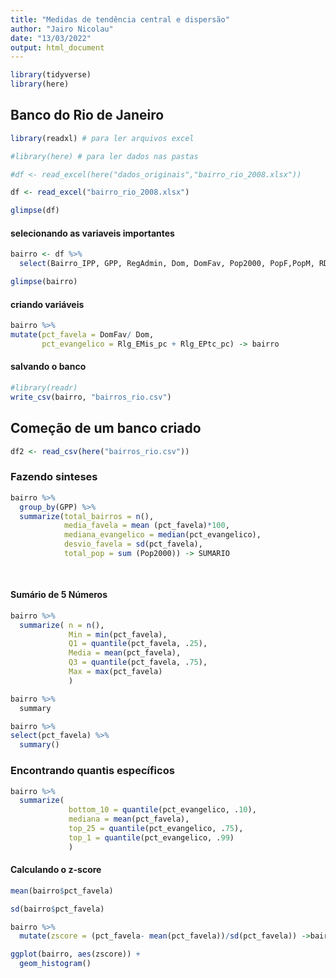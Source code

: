 ```yaml
---
title: "Medidas de tendência central e dispersão"
author: "Jairo Nicolau"
date: "13/03/2022"
output: html_document
---
```


```r
library(tidyverse)
library(here)

```

## Banco do Rio de Janeiro

```r
library(readxl) # para ler arquivos excel

#library(here) # para ler dados nas pastas

#df <- read_excel(here("dados_originais","bairro_rio_2008.xlsx"))

df <- read_excel("bairro_rio_2008.xlsx")

```

```r
glimpse(df)
```

#### selecionando as variaveis importantes

```r
bairro <- df %>% 
  select(Bairro_IPP, GPP, RegAdmin, Dom, DomFav, Pop2000, PopF,PopM, RDom_Media, Rlg_CAR, Rlg_EMis_pc,Rlg_EPtc_pc, AEstu_Media)

glimpse(bairro)
```


#### criando variáveis


```r
bairro %>% 
mutate(pct_favela = DomFav/ Dom,
       pct_evangelico = Rlg_EMis_pc + Rlg_EPtc_pc) -> bairro 
```


#### salvando o banco

```r
#library(readr)
write_csv(bairro, "bairros_rio.csv")

```




## Começão de um banco criado


```r
df2 <- read_csv(here("bairros_rio.csv"))
```



### Fazendo sinteses

```r
bairro %>% 
  group_by(GPP) %>%
  summarize(total_bairros = n(),
            media_favela = mean (pct_favela)*100,
            mediana_evangelico = median(pct_evangelico),
            desvio_favela = sd(pct_favela),
            total_pop = sum (Pop2000)) -> SUMARIO 
  
  
```







#### Sumário de 5 Números


```r
bairro %>% 
  summarize( n = n(), 
             Min = min(pct_favela),
             Q1 = quantile(pct_favela, .25),
             Media = mean(pct_favela), 
             Q3 = quantile(pct_favela, .75),
             Max = max(pct_favela)
             )
```

```r
bairro %>% 
  summary
```



```r
bairro %>% 
select(pct_favela) %>%
  summary()
```

### Encontrando quantis específicos

```r
bairro %>% 
  summarize( 
             bottom_10 = quantile(pct_evangelico, .10),
             mediana = mean(pct_favela), 
             top_25 = quantile(pct_evangelico, .75),
             top_1 = quantile(pct_evangelico, .99)
             )
```


#### Calculando o z-score

```r
mean(bairro$pct_favela)
```

```r
sd(bairro$pct_favela)
```

```r
bairro %>% 
  mutate(zscore = (pct_favela- mean(pct_favela))/sd(pct_favela)) ->bairro
```

```r
ggplot(bairro, aes(zscore)) +
  geom_histogram()
```




